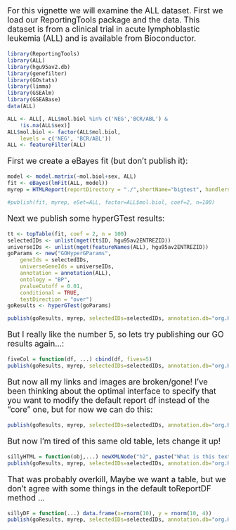 <style>
p {font-size:large}
</style>

For this vignette we will examine the ALL dataset.  First we load our ReportingTools  package and the data.  This dataset is from a clinical trial in acute lymphoblastic leukemia (ALL) and  is available from Bioconductor.  

```r
library(ReportingTools)
library(ALL)
library(hgu95av2.db)
library(genefilter)
library(GOstats)
library(limma)
library(GSEAlm)
library(GSEABase)
data(ALL)

ALL <- ALL[, ALL$mol.biol %in% c('NEG','BCR/ABL') &
    !is.na(ALL$sex)]
ALL$mol.biol <- factor(ALL$mol.biol, 
    levels = c('NEG', 'BCR/ABL'))
ALL <- featureFilter(ALL)
```
First we create a eBayes fit (but don't publish it):

```r
model <- model.matrix(~mol.biol+sex, ALL)
fit <- eBayes(lmFit(ALL, model))
myrep = HTMLReport(reportDirectory = "./",shortName="bigtest", handlers = ReportingTools:::knitrHandlers)

#publish(fit, myrep, eSet=ALL, factor=ALL$mol.biol, coef=2, n=100)
```

Next we publish some hyperGTest results:

```r
tt <- topTable(fit, coef = 2, n = 100)
selectedIDs <- unlist(mget(tt$ID, hgu95av2ENTREZID))
universeIDs <- unlist(mget(featureNames(ALL), hgu95av2ENTREZID))
goParams <- new("GOHyperGParams", 
    geneIds = selectedIDs, 
    universeGeneIds = universeIDs, 
    annotation = annotation(ALL), 
    ontology = "BP", 
    pvalueCutoff = 0.01,
    conditional = TRUE, 
    testDirection = "over")
goResults <- hyperGTest(goParams)

publish(goResults, myrep, selectedIDs=selectedIDs, annotation.db="org.Hs.eg")
```

But I really like the number 5, so lets try publishing our GO results again...:

```r
fiveCol = function(df, ...) cbind(df, fives=5)
publish(goResults, myrep, selectedIDs=selectedIDs, annotation.db="org.Hs.eg", .addColumns = fiveCol)
```

But now all my links and images are broken/gone! I've been thinking about the optimal interface to specify that you want to modify the default report df instead of the "core" one, but for now we can do this:

```r
publish(goResults, myrep, selectedIDs=selectedIDs, annotation.db="org.Hs.eg", .addColumns = list(addReportColumns, fiveCol))
```

But now I'm tired of this same old table, lets change it up!

```r
sillyHTML = function(obj,...) newXMLNode("h2", paste("What is this text doing here?! I'm supposed to be publishing an object of class ", class(obj), "! This was probably not a good use of .toHTML customization.", sep=""))
publish(goResults, myrep, selectedIDs=selectedIDs, annotation.db="org.Hs.eg", .toHTML = sillyHTML)
```

That was probably overkill, Maybe we want a table, but we don't agree with some things in the default toReportDF method ...

```r
sillyDF = function(...) data.frame(x=rnorm(10), y = rnorm(10, 4))
publish(goResults, myrep, selectedIDs=selectedIDs, annotation.db="org.Hs.eg", .toDF = sillyDF, .addColumns = fiveCol)
```
